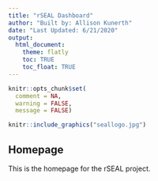 ```yaml
---
title: "rSEAL Dashboard"
author: "Built by: Allison Kunerth"
date: "Last Updated: 6/21/2020"
output: 
  html_document:
    theme: flatly
    toc: TRUE
    toc_float: TRUE
---
```

```r
knitr::opts_chunk$set(
  comment = NA,
  warning = FALSE,
  message = FALSE)
```

```r
knitr::include_graphics("seallogo.jpg")
```


## Homepage

This is the homepage for the rSEAL project.

